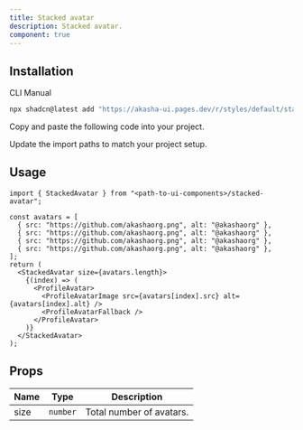 ```yaml
---
title: Stacked avatar
description: Stacked avatar.
component: true
---
```


<ComponentPreview name="stacked-avatar-demo" />

## Installation

<Tabs defaultValue="cli">

<TabsList>
  <TabsTrigger value="cli">CLI</TabsTrigger>
  <TabsTrigger value="manual">Manual</TabsTrigger>
</TabsList>
<TabsContent value="cli">

```bash
npx shadcn@latest add "https://akasha-ui.pages.dev/r/styles/default/stacked-avatar.json"
```

</TabsContent>

<TabsContent value="manual">

<Steps>

<Step>Copy and paste the following code into your project.</Step>

<ComponentSource name="stacked-avatar" />

<Step>Update the import paths to match your project setup.</Step>

</Steps>

</TabsContent>

</Tabs>

## Usage

```tsx
import { StackedAvatar } from "<path-to-ui-components>/stacked-avatar";
```

```tsx
const avatars = [
  { src: "https://github.com/akashaorg.png", alt: "@akashaorg" },
  { src: "https://github.com/akashaorg.png", alt: "@akashaorg" },
  { src: "https://github.com/akashaorg.png", alt: "@akashaorg" },
  { src: "https://github.com/akashaorg.png", alt: "@akashaorg" },
];
return (
  <StackedAvatar size={avatars.length}>
    {(index) => (
      <ProfileAvatar>
        <ProfileAvatarImage src={avatars[index].src} alt={avatars[index].alt} />
        <ProfileAvatarFallback />
      </ProfileAvatar>
    )}
  </StackedAvatar>
);
```

## Props

| Name | Type     | Description              |
| ---- | -------- | ------------------------ |
| size | `number` | Total number of avatars. |
